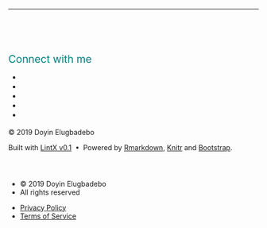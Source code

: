 <hr class = "light">

</br>

<div class="jumbotron w3-padding-32" style="background-size: cover; padding-top: 8.5%; padding-bottom: 5.5%;">

<!--<div class = "footer-sticky">
<!-- Manipulate-->
<div class = "text-center text-muted" style = "font-size: 21px; color:teal;">Connect with me</div>

<!-- End of manipulate-->

<footer>
<div class="container">
<div class="row">
<div class="col-lg-8 col-lg-offset-2 col-md-10 col-md-offset-1">
<ul class="list-inline text-center footer-links" style = "font-size: 15.5px;">
          
<li>
<a href="mailto:eslintpurity@gmail.com" title="Email me">
<span class="fa-stack fa-lg">
<i class="fa fa-circle fa-stack-2x"></i>
<i class="fa fa-envelope fa-stack-1x fa-inverse"></i>
</span>
</a>
</li>
<li>
<a href="https://github.com/eslintpurity" title="GitHub">
<span class="fa-stack fa-lg">
<i class="fa fa-circle fa-stack-2x"></i>
<i class="fa fa-github fa-stack-1x fa-inverse"></i>
</span>
</a>
</li>
<li>
<a href="https://linkedin.com/in/doyinelugbadebo" title="Linkein">
<span class="fa-stack fa-lg">
<i class="fa fa-circle fa-stack-2x"></i>
<i class="fa fa-linkedin fa-stack-1x fa-inverse"></i>
</span>
</a>
</li>
<li>
<a href="https://twitter.com/eslintpurity" title="Twitter">
<span class="fa-stack fa-lg">
<i class="fa fa-circle fa-stack-2x"></i>
<i class="fa fa-twitter fa-stack-1x fa-inverse"></i>
</span>
</a>
</li>
          
<li> 
<a href="https://pantheon.com/eslintpurity" title="Pantheon">
<span class="fa-stack fa-lg">
<i class="fa fa-circle fa-stack-2x"></i>
<i class="fa fa-support fa-stack-1x fa-inverse"></i>
</span>
</a>
</li>
          
</ul>
<p class="credits copyright text-muted text-center">
© 2019 Doyin Elugbadebo 

</p>
<p class="credits theme-by text-muted text-center" style = "font-size:14px";>
Built with <a href="http://github.io">LintX v0.1</a> &nbsp;&bull;&nbsp; Powered by <a href = "https://rmarkdown.rstudio.com/rmarkdown_websites.html">Rmarkdown</a>, <a href = "https://yihui.name/knitr/">Knitr</a> and <a href = "https://getbootstrap.com/">Bootstrap</a>.
</p>
</div>
</div>
</div>
</footer>
</div>
<footer>
<div class="legal-list">
<ul class="legal-list-left">
<li>&copy; 2019 Doyin Elugbadebo </li>
<li>All rights reserved</li>
</ul>
<ul class="legal-list-right">
<li><a href="/privacy">Privacy Policy</a></li>
<li><a href="/terms">Terms of Service</a></li>
</ul>
</div>
</div>
</footer>
